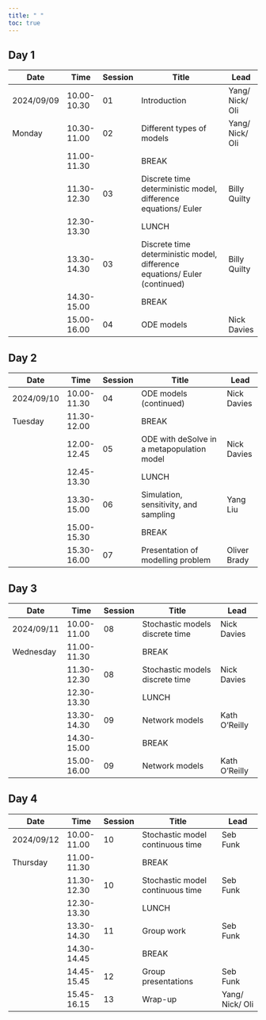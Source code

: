 ```yaml
---
title: " "
toc: true
---
```


## Day 1

| Date       | Time        | Session | Title                                                                      | Lead            |
|------------|-------------|---------|----------------------------------------------------------------------------|-----------------|
| 2024/09/09 | 10.00-10.30 | 01      | Introduction                                                               | Yang/ Nick/ Oli |
| Monday     | 10.30-11.00 | 02      | Different types of models                                                  | Yang/ Nick/ Oli |
|            | 11.00-11.30 |         | BREAK                                                                      |                 |
|            | 11.30-12.30 | 03      | Discrete time deterministic model, difference equations/ Euler             | Billy Quilty    |
|            | 12.30-13.30 |         | LUNCH                                                                      |                 |
|            | 13.30-14.30 | 03      | Discrete time deterministic model, difference equations/ Euler (continued) | Billy Quilty    |
|            | 14.30-15.00 |         | BREAK                                                                      |                 |
|            | 15.00-16.00 | 04      | ODE models                                                                 | Nick Davies     |

## Day 2

| Date       | Time        | Session | Title                                      | Lead         |
|------------|-------------|---------|--------------------------------------------|--------------|
| 2024/09/10 | 10.00-11.30 | 04      | ODE models (continued)                     | Nick Davies  |
| Tuesday    | 11.30-12.00 |         | BREAK                                      |              |
|            | 12.00-12.45 | 05      | ODE with deSolve in a metapopulation model | Nick Davies  |
|            | 12.45-13.30 |         | LUNCH                                      |              |
|            | 13.30-15.00 | 06      | Simulation, sensitivity, and sampling      | Yang Liu     |
|            | 15.00-15.30 |         | BREAK                                      |              |
|            | 15.30-16.00 | 07      | Presentation of modelling problem          | Oliver Brady |

## Day 3

| Date       | Time        | Session | Title                           | Lead          |
|------------|-------------|---------|---------------------------------|---------------|
| 2024/09/11 | 10.00-11.00 | 08      | Stochastic models discrete time | Nick Davies   |
| Wednesday  | 11.00-11.30 |         | BREAK                           |               |
|            | 11.30-12.30 | 08      | Stochastic models discrete time | Nick Davies   |
|            | 12.30-13.30 |         | LUNCH                           |               |
|            | 13.30-14.30 | 09      | Network models                  | Kath O'Reilly |
|            | 14.30-15.00 |         | BREAK                           |               |
|            | 15.00-16.00 | 09      | Network models                  | Kath O'Reilly |

## Day 4

| Date       | Time        | Session | Title                            | Lead            |
|------------|-------------|---------|----------------------------------|-----------------|
| 2024/09/12 | 10.00-11.00 | 10      | Stochastic model continuous time | Seb Funk        |
| Thursday   | 11.00-11.30 |         | BREAK                            |                 |
|            | 11.30-12.30 | 10      | Stochastic model continuous time | Seb Funk        |
|            | 12.30-13.30 |         | LUNCH                            |                 |
|            | 13.30-14.30 | 11      | Group work                       | Seb Funk        |
|            | 14.30-14.45 |         | BREAK                            |                 |
|            | 14.45-15.45 | 12      | Group presentations              | Seb Funk        |
|            | 15.45-16.15 | 13      | Wrap-up                          | Yang/ Nick/ Oli |
